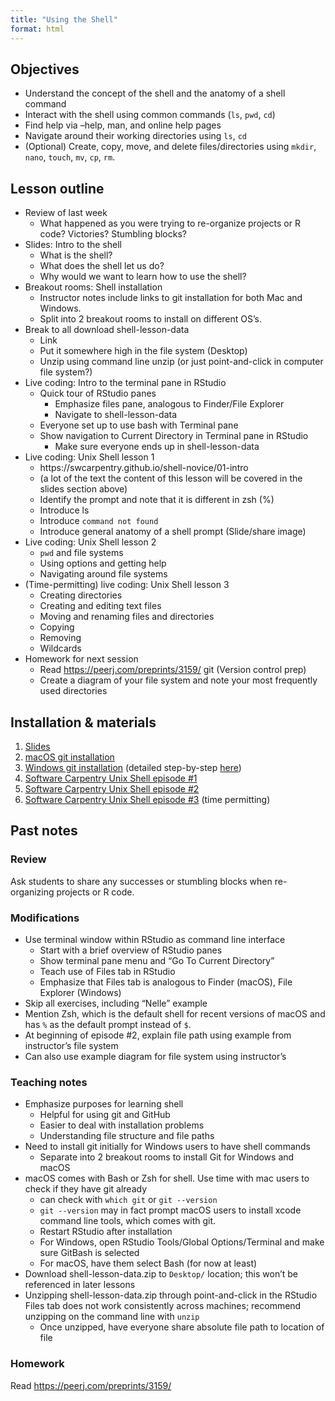 ```yaml
---
title: "Using the Shell"
format: html
---
```


## Objectives

- Understand the concept of the shell and the anatomy of a shell command
- Interact with the shell using common commands (`ls`, `pwd`, `cd`) 
- Find help via --help, man, and online help pages
- Navigate around their working directories using `ls`, `cd`
- (Optional) Create, copy,  move, and delete files/directories using `mkdir`, `nano`, `touch`, `mv`,  `cp`, `rm`.


## Lesson outline

- Review of last week
    - What happened as you were trying to re-organize projects or R code? Victories? Stumbling blocks?
- Slides: Intro to the shell
    - What is the shell?
    - What does the shell let us do?
    - Why would we want to learn how to use the shell?
- Breakout rooms: Shell installation
    - Instructor notes include links to git installation for both Mac and Windows.
    - Split into 2 breakout rooms to install on different OS's. 
- Break to all download shell-lesson-data
    - Link
    - Put it somewhere high in the file system (Desktop)
    - Unzip using command line unzip (or just point-and-click in computer file system?)
- Live coding: Intro to the terminal pane in RStudio
    - Quick tour of RStudio panes
        - Emphasize files pane, analogous to Finder/File Explorer
        - Navigate to shell-lesson-data
    - Everyone set up to use bash with Terminal pane
    - Show navigation to Current Directory in Terminal pane in RStudio
        - Make sure everyone ends up in shell-lesson-data
- Live coding: Unix Shell lesson 1
    - https://swcarpentry.github.io/shell-novice/01-intro
    - (a lot of the text the content of this lesson will  be covered in the slides section above)
    - Identify the prompt and note that it is different in zsh (%)
    - Introduce ls
    - Introduce `command not found`
    - Introduce general anatomy of a shell prompt (Slide/share image)
- Live coding: Unix Shell lesson 2
    - `pwd` and file systems
    - Using options and getting help
    - Navigating around file systems
- (Time-permitting) live coding: Unix Shell lesson 3
    - Creating directories
    - Creating and editing text files
    - Moving and renaming files and directories
    - Copying
    - Removing
    - Wildcards
- Homework for next session
    - Read <https://peerj.com/preprints/3159/>
git (Version control prep)
    - Create a diagram of your file system and note your most frequently used directories


## Installation & materials

1.  [Slides](slides.qmd)
2.  [macOS git installation](https://git-scm.com/download/mac)
3.  [Windows git installation](https://git-scm.com/download/win) (detailed step-by-step [here](https://carpentries.github.io/workshop-template/#setup))
4.  [Software Carpentry Unix Shell episode #1](https://swcarpentry.github.io/shell-novice/01-intro)
5.  [Software Carpentry Unix Shell episode #2](https://swcarpentry.github.io/shell-novice/02-filedir)
6.  [Software Carpentry Unix Shell episode #3](https://swcarpentry.github.io/shell-novice/03-create) (time permitting)

## Past notes

### Review

Ask students to share any successes or stumbling blocks when re-organizing projects or R code.

### Modifications

-   Use terminal window within RStudio as command line interface
    -   Start with a brief overview of RStudio panes
    -   Show terminal pane menu and "Go To Current Directory"
    -   Teach use of Files tab in RStudio
    -   Emphasize that Files tab is analogous to Finder (macOS), File Explorer (Windows)
-   Skip all exercises, including "Nelle" example
-   Mention Zsh, which is the default shell for recent versions of macOS and has `%` as the default prompt instead of `$`.
-   At beginning of episode #2, explain file path using example from instructor's file system
-   Can also use example diagram for file system using instructor's

### Teaching notes

-   Emphasize purposes for learning shell
    -   Helpful for using git and GitHub
    -   Easier to deal with installation problems
    -   Understanding file structure and file paths
-   Need to install git initially for Windows users to have shell commands
    -   Separate into 2 breakout rooms to install Git for Windows and macOS
-   macOS comes with Bash or Zsh for shell. Use time with mac users to check if they have git already
    -   can check with `which git` or `git --version`
    -   `git --version` may in fact prompt macOS users to install xcode command line tools, which comes with git.
    -   Restart RStudio after installation
    -   For Windows, open RStudio Tools/Global Options/Terminal and make sure GitBash is selected
    -   For macOS, have them select Bash (for now at least)
-   Download shell-lesson-data.zip to `Desktop/` location; this won't be referenced in later lessons
-   Unzipping shell-lesson-data.zip through point-and-click in the RStudio Files tab does not work consistently across machines; recommend unzipping on the command line with `unzip`
    -   Once unzipped, have everyone share absolute file path to location of file

### Homework

Read <https://peerj.com/preprints/3159/>
